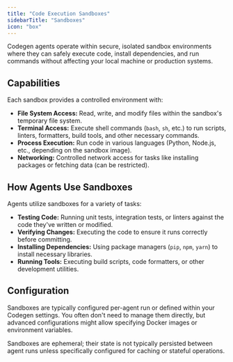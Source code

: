 ```yaml
---
title: "Code Execution Sandboxes"
sidebarTitle: "Sandboxes"
icon: "box"
---
```


Codegen agents operate within secure, isolated sandbox environments where they can safely execute code, install dependencies, and run commands without affecting your local machine or production systems.

## Capabilities

Each sandbox provides a controlled environment with:

- **File System Access:** Read, write, and modify files within the sandbox's temporary file system.
- **Terminal Access:** Execute shell commands (`bash`, `sh`, etc.) to run scripts, linters, formatters, build tools, and other necessary commands.
- **Process Execution:** Run code in various languages (Python, Node.js, etc., depending on the sandbox image).
- **Networking:** Controlled network access for tasks like installing packages or fetching data (can be restricted).

## How Agents Use Sandboxes

Agents utilize sandboxes for a variety of tasks:

- **Testing Code:** Running unit tests, integration tests, or linters against the code they've written or modified.
- **Verifying Changes:** Executing the code to ensure it runs correctly before committing.
- **Installing Dependencies:** Using package managers (`pip`, `npm`, `yarn`) to install necessary libraries.
- **Running Tools:** Executing build scripts, code formatters, or other development utilities.

## Configuration

Sandboxes are typically configured per-agent run or defined within your Codegen settings. You often don't need to manage them directly, but advanced configurations might allow specifying Docker images or environment variables.

<Note>
  Sandboxes are ephemeral; their state is not typically persisted between agent
  runs unless specifically configured for caching or stateful operations.
</Note>
